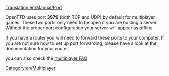[[Translation:en/Manual/Port]]

OpenTTD uses port '''3979''' (both TCP and UDP) by default for multiplayer games. These two ports only need to be open if you are hosting a server. Without the proper port configuration your server will appear as offline.

If you have a router you will need to forward these ports to your computer. If you are not sure how to set up port forwarding, please have a look at the documentation for your router.


you can also check the [[en/Manual/FAQ multiplayer#What_port_does_OpenTTD_use.3F|multiplayer FAQ]]

[[Category:en/Multiplayer]]
